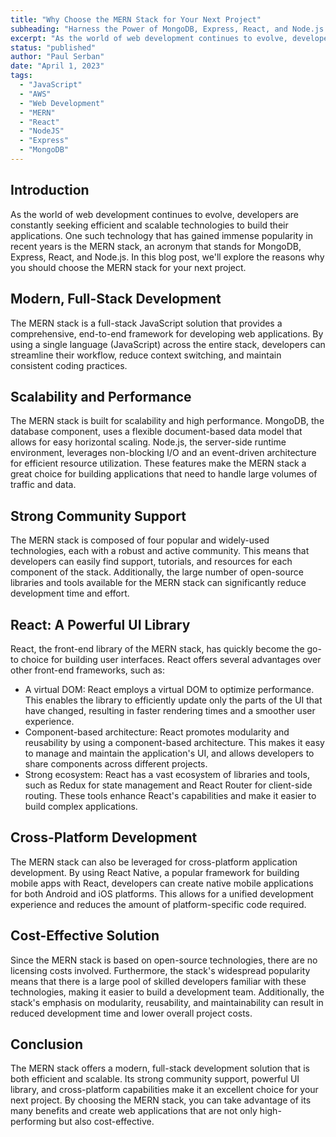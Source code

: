 ```yaml
---
title: "Why Choose the MERN Stack for Your Next Project"
subheading: "Harness the Power of MongoDB, Express, React, and Node.js for Your Web Application Development"
excerpt: "As the world of web development continues to evolve, developers are constantly seeking efficient and scalable technologies to build their applications. One such technology that has gained immense popularity in recent years is the MERN stack, an acronym that stands for MongoDB, Express, React, and Node.js. In this blog post, we'll explore the reasons why you should choose the MERN stack for your next project."
status: "published"
author: "Paul Serban"
date: "April 1, 2023"
tags:
  - "JavaScript"
  - "AWS"
  - "Web Development"
  - "MERN"
  - "React"
  - "NodeJS"
  - "Express"
  - "MongoDB"
---
```


## Introduction

As the world of web development continues to evolve, developers are constantly seeking efficient and scalable technologies to build their applications. One such technology that has gained immense popularity in recent years is the MERN stack, an acronym that stands for MongoDB, Express, React, and Node.js. In this blog post, we'll explore the reasons why you should choose the MERN stack for your next project.

## Modern, Full-Stack Development

The MERN stack is a full-stack JavaScript solution that provides a comprehensive, end-to-end framework for developing web applications. By using a single language (JavaScript) across the entire stack, developers can streamline their workflow, reduce context switching, and maintain consistent coding practices.

## Scalability and Performance

The MERN stack is built for scalability and high performance. MongoDB, the database component, uses a flexible document-based data model that allows for easy horizontal scaling. Node.js, the server-side runtime environment, leverages non-blocking I/O and an event-driven architecture for efficient resource utilization. These features make the MERN stack a great choice for building applications that need to handle large volumes of traffic and data.

## Strong Community Support

The MERN stack is composed of four popular and widely-used technologies, each with a robust and active community. This means that developers can easily find support, tutorials, and resources for each component of the stack. Additionally, the large number of open-source libraries and tools available for the MERN stack can significantly reduce development time and effort.

## React: A Powerful UI Library

React, the front-end library of the MERN stack, has quickly become the go-to choice for building user interfaces. React offers several advantages over other front-end frameworks, such as:
- A virtual DOM: React employs a virtual DOM to optimize performance. This enables the library to efficiently update only the parts of the UI that have changed, resulting in faster rendering times and a smoother user experience.
- Component-based architecture: React promotes modularity and reusability by using a component-based architecture. This makes it easy to manage and maintain the application's UI, and allows developers to share components across different projects.
- Strong ecosystem: React has a vast ecosystem of libraries and tools, such as Redux for state management and React Router for client-side routing. These tools enhance React's capabilities and make it easier to build complex applications.

## Cross-Platform Development
The MERN stack can also be leveraged for cross-platform application development. By using React Native, a popular framework for building mobile apps with React, developers can create native mobile applications for both Android and iOS platforms. This allows for a unified development experience and reduces the amount of platform-specific code required.

## Cost-Effective Solution
Since the MERN stack is based on open-source technologies, there are no licensing costs involved. Furthermore, the stack's widespread popularity means that there is a large pool of skilled developers familiar with these technologies, making it easier to build a development team. Additionally, the stack's emphasis on modularity, reusability, and maintainability can result in reduced development time and lower overall project costs.

## Conclusion

The MERN stack offers a modern, full-stack development solution that is both efficient and scalable. Its strong community support, powerful UI library, and cross-platform capabilities make it an excellent choice for your next project. By choosing the MERN stack, you can take advantage of its many benefits and create web applications that are not only high-performing but also cost-effective.
